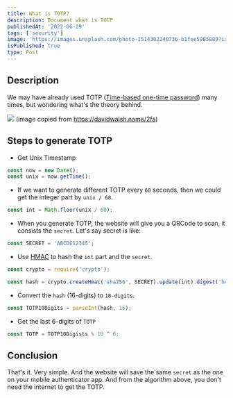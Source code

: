 ```yaml
---
title: What is TOTP?
description: Document what is TOTP
publishedAt: '2022-06-29'
tags: ['security']
image: 'https://images.unsplash.com/photo-1514302240736-b1fee5985889?ixlib=rb-1.2.1&ixid=MnwxMjA3fDB8MHxwaG90by1wYWdlfHx8fGVufDB8fHx8&auto=format&fit=crop&w=1073&q=80'
isPublished: true
type: Post
---
```


## Description

We may have already used TOTP ([Time-based one-time password](https://en.wikipedia.org/wiki/Time-based_one-time_password)) many times, but wondering what's the theory behind.

![](https://davidwalsh.name/demo/2fa-google-auth.png)
(image copied from https://davidwalsh.name/2fa)

## Steps to generate TOTP

- Get Unix Timestamp

```js
const now = new Date();
const unix = now.getTime();
```

- If we want to generate different TOTP every `60` seconds, then we could get the integer part by `unix / 60`.

```js
const int = Math.floor(unix / 60);
```

- When you generate TOTP, the website will give you a QRCode to scan, it consists the `secret`.
  Let's say secret is like:

```js
const SECRET = 'ABCDE12345';
```

- Use [HMAC](https://www.freeformatter.com/hmac-generator.html) to hash the `int` part and the `secret`.

```js
const crypto = require('crypto');

const hash = crypto.createHmac('sha256', SECRET).update(int).digest('hex');
```

- Convert the `hash` (16-digits) to `10-digits`.

```js
const TOTP10Digits = parseInt(hash, 16);
```

- Get the last 6-digits of `TOTP`

```js
const TOTP = TOTP10Digists % 10 ^ 6;
```

## Conclusion

That's it. Very simple. And the website will save the same `secret` as the one on your mobile authenticator app.
And from the algorithm above, you don't need the internet to get the TOTP.
